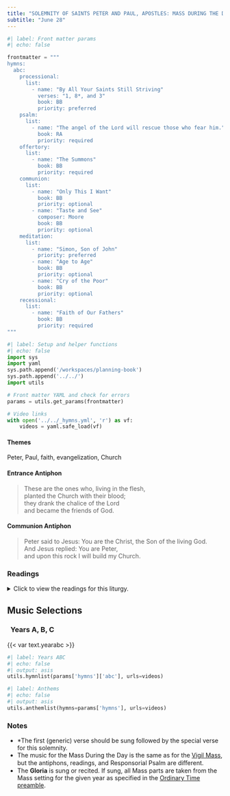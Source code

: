 ```yaml
---
title: "SOLEMNITY OF SAINTS PETER AND PAUL, APOSTLES: MASS DURING THE DAY"
subtitle: "June 28"
---
```


```python
#| label: Front matter params
#| echo: false

frontmatter = """
hymns:
  abc:
    processional:
      list:
        - name: "By All Your Saints Still Striving"
          verses: "1, 8*, and 3"
          book: BB
          priority: preferred
    psalm:
      list:
        - name: "The angel of the Lord will rescue those who fear him."
          book: RA
          priority: required
    offertory:
      list:
        - name: "The Summons"
          book: BB
          priority: required
    communion:
      list:
        - name: "Only This I Want"
          book: BB
          priority: optional
        - name: "Taste and See"
          composer: Moore
          book: BB
          priority: optional
    meditation:
      list:
        - name: "Simon, Son of John"
          priority: preferred
        - name: "Age to Age"
          book: BB
          priority: optional
        - name: "Cry of the Poor"
          book: BB
          priority: optional
    recessional:
      list:
        - name: "Faith of Our Fathers"
          book: BB
          priority: required
"""
```

```python
#| label: Setup and helper functions
#| echo: false
import sys
import yaml
sys.path.append('/workspaces/planning-book')
sys.path.append('../../')
import utils

# Front matter YAML and check for errors
params = utils.get_params(frontmatter)

# Video links
with open('../../_hymns.yml', 'r') as vf:
    videos = yaml.safe_load(vf)
```

:::  {.red}
#### **Themes**
:::

Peter, Paul, faith, evangelization, Church

:::  {.red}
#### **Entrance Antiphon**
:::

> These are the ones who, living in the flesh,  
> planted the Church with their blood;  
> they drank the chalice of the Lord  
> and became the friends of God.

:::  {.red}
#### **Communion Antiphon**
:::

> Peter said to Jesus: You are the Christ, the Son of the living God.  
> And Jesus replied: You are Peter,  
> and upon this rock I will build my Church.

:::: {.content-visible when-format="html"}
::: {.red}
### Readings
:::

<details>
  <summary>Click to view the readings for this liturgy.</summary>

::: {.titlered}
### &nbsp; Years A, B, C
:::

::: {.red}
#### First Reading [Acts 12:1-11]{style="float:right" .small}
:::

In those days, King Herod laid hands upon some members of the Church to harm them.  
He had James, the brother of John, killed by the sword,  
and when he saw that this was pleasing to the Jews  
he proceeded to arrest Peter also.  
–It was the feast of Unleavened Bread.–  
He had him taken into custody and put in prison  
under the guard of four squads of four soldiers each.  
He intended to bring him before the people after Passover.  
Peter thus was being kept in prison,  
but prayer by the Church was fervently being made  
to God on his behalf.  

On the very night before Herod was to bring him to trial,  
Peter, secured by double chains,  
was sleeping between two soldiers,  
while outside the door guards kept watch on the prison.  
Suddenly the angel of the Lord stood by him  
and a light shone in the cell.  
He tapped Peter on the side and awakened him, saying,  
“Get up quickly.”  
The chains fell from his wrists.  
The angel said to him, “Put on your belt and your sandals.”  
He did so.  
Then he said to him, “Put on your cloak and follow me.”  
So he followed him out,  
not realizing that what was happening through the angel was real;  
he thought he was seeing a vision.  
They passed the first guard, then the second,  
and came to the iron gate leading out to the city,  
which opened for them by itself.  
They emerged and made their way down an alley,  
and suddenly the angel left him.  
Then Peter recovered his senses and said,  
&emsp; “Now I know for certain  
&emsp; that the Lord sent his angel  
&emsp; and rescued me from the hand of Herod  
&emsp; and from all that the Jewish people had been expecting.”  

***

::: {.red}
#### Responsorial Psalm [Psalm 34:2-3, 4-5, 6-7, 8-9]{style="float:right" .small}
:::

**[℟.]{.red}** **The angel of the Lord will rescue those who fear him.**  

I will bless the LORD at all times;  
&emsp; his praise shall be ever in my mouth.  
Let my soul glory in the LORD;  
&emsp; the lowly will hear me and be glad. **[℟.]{.red}**  

Glorify the LORD with me,  
&emsp; let us together extol his name.  
I sought the LORD, and he answered me  
&emsp; and delivered me from all my fears. **[℟.]{.red}**  

Look to him that you may be radiant with joy,  
&emsp; and your faces may not blush with shame.  
When the poor one called out, the LORD heard,  
&emsp; and from all his distress he saved him. **[℟.]{.red}**  

The angel of the LORD encamps  
&emsp; around those who fear him, and delivers them.  
Taste and see how good the LORD is;  
&emsp; blessed the man who takes refuge in him. **[℟.]{.red}**  

***

::: {.red}
#### Second Reading [2 Timothy 4:6-8, 17-18]{style="float:right" .small}
:::

I, Paul, am already being poured out like a libation,  
and the time of my departure is at hand.  
I have competed well; I have finished the race;  
I have kept the faith.  
From now on the crown of righteousness awaits me,  
which the Lord, the just judge,  
will award to me on that day, and not only to me,  
but to all who have longed for his appearance.  

The Lord stood by me and gave me strength,  
so that through me the proclamation might be completed  
and all the Gentiles might hear it.  
And I was rescued from the lion’s mouth.  
The Lord will rescue me from every evil threat  
and will bring me safe to his heavenly Kingdom.  
To him be glory forever and ever.  Amen.  

***

::: {.red}
#### Gospel Acclamation [Matthew 16:18]{style="float:right" .small}
:::

**[℟.]{.red}** **Alleluia, alleluia.**  
You are Peter and upon this rock I will build my Church,  
and the gates of the netherworld shall not prevail against it. **[℟.]{.red}**  

***

::: {.red}
#### Gospel [Matthew 16:13-19]{style="float:right" .small}
:::

When Jesus went into the region of Caesarea Philippi  
he asked his disciples,  
“Who do people say that the Son of Man is?”  
They replied, “Some say John the Baptist, others Elijah,  
still others Jeremiah or one of the prophets.”  
He said to them, “But who do you say that I am?”  
Simon Peter said in reply,  
“You are the Christ, the Son of the living God.”  
Jesus said to him in reply, “Blessed are you, Simon son of Jonah.  
For flesh and blood has not revealed this to you, but my heavenly Father.  
And so I say to you, you are Peter,  
and upon this rock I will build my Church,  
and the gates of the netherworld shall not prevail against it.  
I will give you the keys to the Kingdom of heaven.  
Whatever you bind on earth shall be bound in heaven;  
and whatever you loose on earth shall be loosed in heaven.”  

::: {.centered}
{{< var symbols.cross >}} &nbsp; {{< var symbols.cross >}} &nbsp; {{< var symbols.cross >}}
:::

</details>
::::

::: {.red}
## Music Selections
:::

::: {.titlered}
### &nbsp; Years A, B, C
:::
{{< var text.yearabc >}}

```python
#| label: Years ABC
#| echo: false
#| output: asis
utils.hymnlist(params['hymns']['abc'], urls=videos)
```


```python
#| label: Anthems
#| echo: false
#| output: asis
utils.anthemlist(hymns=params['hymns'], urls=videos)
```

::: {.red}
### Notes
:::

* *The first (generic) verse should be sung followed by the special verse for this solemnity.
* The music for the Mass During the Day is the same as for the [Vigil Mass](jun27-peter-paul-vigil.qmd), but the antiphons, readings, and Responsorial Psalm are diﬀerent.
* The **Gloria** is sung or recited. If sung, all Mass parts are taken from the Mass setting for the given year as specified in the [Ordinary Time
preamble](../ordinary-time/ot-summer.qmd).